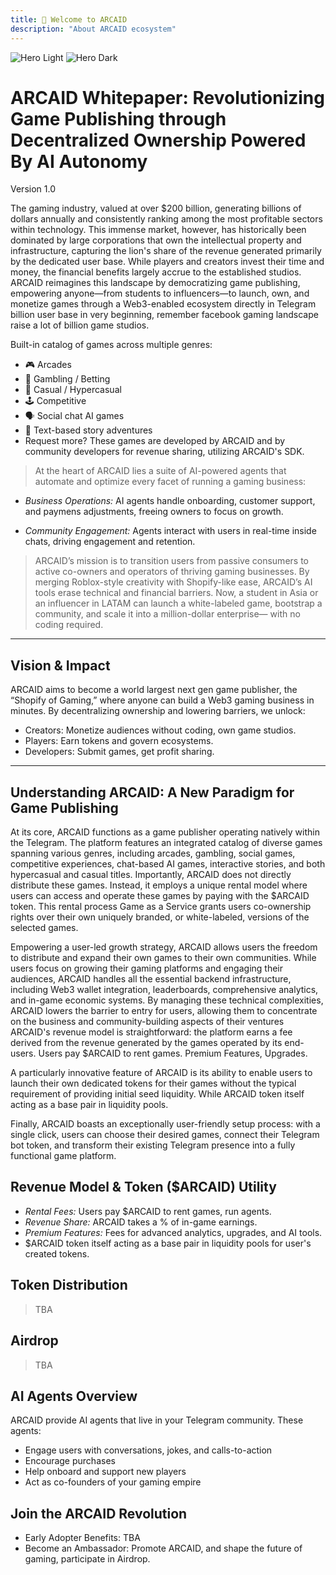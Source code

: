 ```yaml
---
title: 👾 Welcome to ARCAID
description: "About ARCAID ecosystem"
---
```


<img
  className="block dark:hidden"
  src="/images/hero-light.png"
  alt="Hero Light"
/>
<img
  className="hidden dark:block"
  src="/images/hero-dark.png"
  alt="Hero Dark"
/>

# ARCAID Whitepaper: Revolutionizing Game Publishing through Decentralized Ownership Powered By AI Autonomy
Version 1.0

The gaming industry, valued at over $200 billion, generating billions of dollars annually and consistently ranking among the most profitable sectors within technology. 
This immense market, however, has historically been dominated by large corporations that own the intellectual property and infrastructure, capturing the lion's share of the revenue generated primarily by the dedicated user base.
While players and creators invest their time and money, the financial benefits largely accrue to the established studios.
ARCAID reimagines this landscape by democratizing game publishing, empowering anyone—from students to influencers—to launch, own, and monetize games through a  Web3-enabled ecosystem directly in Telegram billion user base in very beginning, remember facebook gaming landscape raise a lot of billion game studios.

Built-in catalog of games across multiple genres:
- 🎮 Arcades
- 🎰 Gambling / Betting
- 🧩 Casual / Hypercasual
- 🕹️ Competitive
- 🗣️ Social chat AI games
- 📖 Text-based story adventures
- Request more?
These games are developed by ARCAID and by community developers for revenue sharing, utilizing ARCAID's SDK.

> At the heart of ARCAID lies a suite of AI-powered agents that automate and optimize every facet of running a gaming business:

- *Business Operations:* AI agents handle onboarding, customer support, and paymens adjustments, freeing owners to focus on growth.

- *Community Engagement:* Agents interact with users in real-time inside chats, driving engagement and retention.

> ARCAID’s mission is to transition users from passive consumers to active co-owners and operators of thriving gaming businesses. 
By merging Roblox-style creativity with Shopify-like ease, ARCAID’s AI tools erase technical and financial barriers. 
Now, a student in Asia or an influencer in LATAM can launch a white-labeled game, bootstrap a community, and scale it into a million-dollar enterprise— with no coding required.


---

## Vision & Impact

ARCAID aims to become a world largest next gen game publisher, the “Shopify of Gaming,” where anyone can build a Web3 gaming business in minutes. 
By decentralizing ownership and lowering barriers, we unlock:

- Creators: Monetize audiences without coding, own game studios.
- Players: Earn tokens and govern ecosystems.
- Developers: Submit games, get profit sharing.

---

## Understanding ARCAID: A New Paradigm for Game Publishing
At its core, ARCAID functions as a game publisher operating natively within the Telegram. 
The platform features an integrated catalog of diverse games spanning various genres, including arcades, gambling, social games, competitive experiences, chat-based AI games, interactive stories, and both hypercasual and casual titles. 
Importantly, ARCAID does not directly distribute these games. 
Instead, it employs a unique rental model where users can access and operate these games by paying with the $ARCAID token. 
This rental process Game as a Service grants users co-ownership rights over their own uniquely branded, or white-labeled, versions of the selected games.

Empowering a user-led growth strategy, ARCAID allows users the freedom to distribute and expand their own games to their own communities. 
While users focus on growing their gaming platforms and engaging their audiences, ARCAID handles all the essential backend infrastructure, including Web3 wallet integration, leaderboards, comprehensive analytics, and in-game economic systems.
By managing these technical complexities, ARCAID lowers the barrier to entry for users, allowing them to concentrate on the business and community-building aspects of their ventures
ARCAID's revenue model is straightforward: the platform earns a fee derived from the revenue generated by the games operated by its end-users. Users pay $ARCAID to rent games. Premium Features, Upgrades.

A particularly innovative feature of ARCAID is its ability to enable users to launch their own dedicated tokens for their games without the typical requirement of providing initial seed liquidity.
While ARCAID token itself acting as a base pair in liquidity pools. 

Finally, ARCAID boasts an exceptionally user-friendly setup process: with a single click, users can choose their desired games, connect their Telegram bot token, and transform their existing Telegram presence into a fully functional game platform.


## Revenue Model & Token ($ARCAID) Utility
- *Rental Fees:* Users pay $ARCAID to rent games, run agents.
- *Revenue Share:* ARCAID takes a % of in-game earnings.
- *Premium Features:* Fees for advanced analytics, upgrades, and AI tools.
- $ARCAID token itself acting as a base pair in liquidity pools for user's created tokens. 


## Token Distribution
> TBA 

## Airdrop
> TBA 


## AI Agents Overview
ARCAID provide AI agents that live in your Telegram community.
These agents:
- Engage users with conversations, jokes, and calls-to-action
- Encourage purchases
- Help onboard and support new players
- Act as co-founders of your gaming empire

## Join the ARCAID Revolution
- Early Adopter Benefits: TBA
- Become an Ambassador: Promote ARCAID, and shape the future of gaming, participate in Airdrop.




